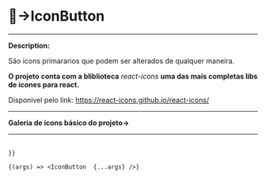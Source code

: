 
<Meta title="Components/Buttons" component={IconButton}/>

# 🧩→IconButton
_________
__Description:__

São icons primararios que podem ser alterados de qualquer maneira.

__O projeto conta com a bliblioteca__ *react-icons* __uma das mais completas libs de icones para react.__

Disponivel pelo link: https://react-icons.github.io/react-icons/

____________________________________
__Galeria de icons básico do projeto→__
____________________________________
<br/>

<IconGallery>
  <IconItem name="new">
    <BsPlusLg className='new' name="new"/>
  </IconItem>
  <IconItem name="edit">
     <BsFillPencilFill name="edit" />
  </IconItem>
  <IconItem name="remove">
    <BsTrashFill name="remove" />
  </IconItem>
  <IconItem name="search">
     <BsSearch name="search" />
  </IconItem>
  <IconItem name="calendar">
    <BsSearch name="calendar" />
  </IconItem>
   <IconItem name="paintbrush">
    <BsTrashFill name="paintbrush" />
  </IconItem>
   <IconItem name="add">
    <BsFillQuestionDiamondFill name="add" />
  </IconItem>
  <IconItem name="subtract">
    <IconExample name="subtract" />
  </IconItem>
   <IconItem name="document">
    <IconExample name="document" />
  </IconItem>
  <IconItem name="graphline">
    <IconExample name="graphline" />
  </IconItem>

</IconGallery>

<Canvas>
  <Story
    name="IconButton"
    args={{ 
        ...IconButton.defaultProps,
        icon:'new',
        
    }}
  >
    {(args) => <IconButton  {...args} />}
  </Story>
</Canvas>

<ArgsTable of={IconButton} />






